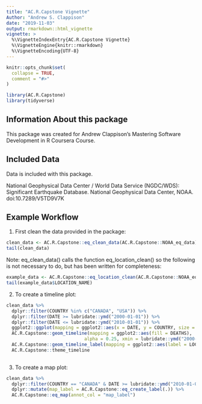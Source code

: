 ```yaml
---
title: "AC.R.Capstone Vignette"
Author: "Andrew S. Clappison"
date: "2019-11-03"
output: rmarkdown::html_vignette
vignette: >
  %\VignetteIndexEntry{AC.R.Capstone Vignette}
  %\VignetteEngine{knitr::rmarkdown}
  %\VignetteEncoding{UTF-8}
---
```


```r
knitr::opts_chunk$set(
  collapse = TRUE,
  comment = "#>"
)
```

```r
library(AC.R.Capstone)
library(tidyverse)
```

## Information About this package

This package was created for Andrew Clappison's Mastering Software Development in R Coursera Course.

## Included Data

Data is included with this package.

National Geophysical Data Center / World Data Service (NGDC/WDS): Significant Earthquake Database. National Geophysical Data Center, NOAA. doi:10.7289/V5TD9V7K

## Example Workflow


1. First clean the data provided in the package:

```r
clean_data <- AC.R.Capstone::eq_clean_data(AC.R.Capstone::NOAA_eq_data)
tail(clean_data)
```

Note: eq_clean_data() calls the function eq_location_clean() so the following is not necessary to do, but has been written for completeness:

```r
example_data <- AC.R.Capstone::eq_location_clean(AC.R.Capstone::NOAA_eq_data)
tail(example_data$LOCATION_NAME)
```

2. To create a timeline plot:

```r
clean_data %>%
  dplyr::filter(COUNTRY %in% c("CANADA", "USA")) %>%
  dplyr::filter(DATE >= lubridate::ymd("2000-01-01")) %>%
  dplyr::filter(DATE <= lubridate::ymd("2010-01-01")) %>%
  ggplot2::ggplot(mapping = ggplot2::aes(x = DATE, y = COUNTRY, size = EQ_PRIMARY)) +
  AC.R.Capstone::geom_timeline(mapping = ggplot2::aes(fill = DEATHS), 
                             alpha = 0.25, xmin = lubridate::ymd("2000-01-01"), xmax = lubridate::ymd("2010-01-01")) +
  AC.R.Capstone::geom_timeline_label(mapping = ggplot2::aes(label = LOCATION_NAME), n_max = 5) +
  AC.R.Capstone::theme_timeline
                             
```

3. To create a map plot:

```r
clean_data %>%
  dplyr::filter(COUNTRY == "CANADA" & DATE >= lubridate::ymd("2010-01-01")) %>%
  dplyr::mutate(map_label = AC.R.Capstone::eq_create_label(.)) %>%
  AC.R.Capstone::eq_map(annot_col = "map_label") 
```
